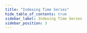 ```yaml
---
title: "Indexing Time Series"
hide_table_of_contents: true
sidebar_label: Indexing Time Series
sidebar_position: 3
---
```





<LanguageSwitcher supportedLanguages={supportedLanguages} />

<LanguageContent language="csharp">
   <IndexingCsharp />
</LanguageContent>

<LanguageContent language="python">
   <IndexingPython />
</LanguageContent>

<LanguageContent language="php">
   <IndexingPhp />
</LanguageContent>

<LanguageContent language="nodejs">
   <IndexingNodejs />
</LanguageContent>


<!---
### Time Series
- [Time Series Overview]()

### Indexes
- [What are Indexes]()

### Client-API
- [Working with Document IDs]()


-->